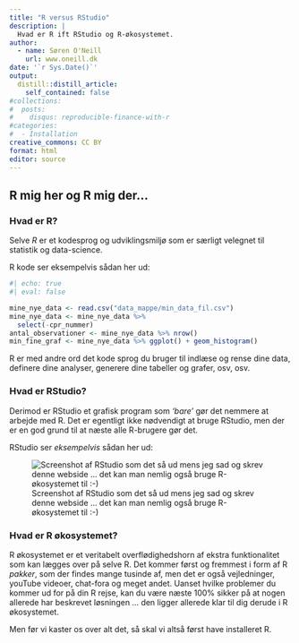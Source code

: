 ```yaml
---
title: "R versus RStudio"
description: |
  Hvad er R ift RStudio og R-økosystemet.
author:
  - name: Søren O'Neill
    url: www.oneill.dk
date: '`r Sys.Date()`'
output:
  distill::distill_article:
    self_contained: false
#collections:
#  posts:
#    disqus: reproducible-finance-with-r
#categories:
#  - Installation
creative_commons: CC BY
format: html
editor: source
---
```


## R mig her og R mig der...

### Hvad er R?

Selve _R_ er et kodesprog og udviklingsmiljø som er særligt velegnet til statistik og data-science.

R kode ser eksempelvis sådan her ud:

```r
#| echo: true
#| eval: false

mine_nye_data <- read.csv("data_mappe/min_data_fil.csv")
mine_nye_data <- mine_nye_data %>%
  select(-cpr_nummer)
antal_observationer <- mine_nye_data %>% nrow()
min_fine_graf <- mine_nye_data %>% ggplot() + geom_histogram()
```

R er med andre ord det kode sprog du bruger til indlæse og rense dine data, definere dine analyser, generere dine tabeller og grafer, osv, osv.

### Hvad er RStudio?

Derimod er RStudio et grafisk program som *'bare'* gør det nemmere at arbejde med R. Det er egentligt ikke nødvendigt at bruge RStudio, men der er en god grund til at næste alle R-brugere gør det.

RStudio ser *eksempelvis* sådan her ud:

![Screenshot af RStudio som det så ud mens jeg sad og skrev denne webside ... det kan man nemlig også bruge R-økosystemet til :-)](gfx/screenshot_rstudio.png)

### Hvad er R økosystemet?

R økosystemet er et veritabelt overflødighedshorn af ekstra funktionalitet som kan lægges over på selve R. Det kommer først og fremmest i form af R _pakker_, som der findes mange tusinde af, men det er også vejledninger, youTube videoer, chat-fora og meget andet. Uanset hvilke problemer du kommer ud for på din R rejse, kan du være næste 100% sikker på at nogen allerede har beskrevet løsningen ... den ligger allerede klar til dig derude i R økosystemet.

Men før vi kaster os over alt det, så skal vi altså først have installeret R.

